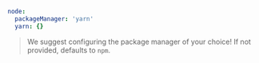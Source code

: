 ```yaml title=".moon/toolchain.yml"
node:
  packageManager: 'yarn'
  yarn: {}
```

> We suggest configuring the package manager of your choice! If not provided, defaults to `npm`.
